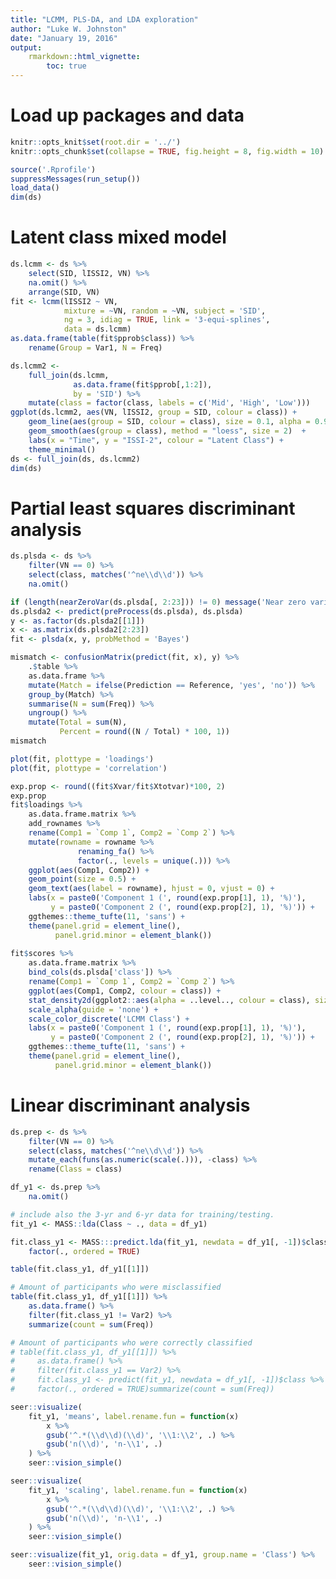 ```yaml
---
title: "LCMM, PLS-DA, and LDA exploration"
author: "Luke W. Johnston"
date: "January 19, 2016"
output: 
    rmarkdown::html_vignette:
        toc: true
---
```


# Load up packages and data

```r
knitr::opts_knit$set(root.dir = '../')
knitr::opts_chunk$set(collapse = TRUE, fig.height = 8, fig.width = 10)
```

```r
source('.Rprofile')
suppressMessages(run_setup())
load_data()
dim(ds)
```

# Latent class mixed model

```r
ds.lcmm <- ds %>% 
    select(SID, lISSI2, VN) %>% 
    na.omit() %>% 
    arrange(SID, VN)
fit <- lcmm(lISSI2 ~ VN,
            mixture = ~VN, random = ~VN, subject = 'SID',
            ng = 3, idiag = TRUE, link = '3-equi-splines', 
            data = ds.lcmm)
as.data.frame(table(fit$pprob$class)) %>% 
    rename(Group = Var1, N = Freq)

ds.lcmm2 <- 
    full_join(ds.lcmm,
              as.data.frame(fit$pprob[,1:2]),
              by = 'SID') %>%
    mutate(class = factor(class, labels = c('Mid', 'High', 'Low')))
ggplot(ds.lcmm2, aes(VN, lISSI2, group = SID, colour = class)) +
    geom_line(aes(group = SID, colour = class), size = 0.1, alpha = 0.9) +
    geom_smooth(aes(group = class), method = "loess", size = 2)  +
    labs(x = "Time", y = "ISSI-2", colour = "Latent Class") +
    theme_minimal()
ds <- full_join(ds, ds.lcmm2)
dim(ds)
```

# Partial least squares discriminant analysis

```r
ds.plsda <- ds %>%
    filter(VN == 0) %>% 
    select(class, matches('^ne\\d\\d')) %>% 
    na.omit()

if (length(nearZeroVar(ds.plsda[, 2:23])) != 0) message('Near zero variance, check into it')
ds.plsda2 <- predict(preProcess(ds.plsda), ds.plsda)
y <- as.factor(ds.plsda2[[1]])
x <- as.matrix(ds.plsda2[2:23])
fit <- plsda(x, y, probMethod = 'Bayes')

mismatch <- confusionMatrix(predict(fit, x), y) %>% 
    .$table %>% 
    as.data.frame %>% 
    mutate(Match = ifelse(Prediction == Reference, 'yes', 'no')) %>% 
    group_by(Match) %>% 
    summarise(N = sum(Freq)) %>% 
    ungroup() %>% 
    mutate(Total = sum(N),
           Percent = round((N / Total) * 100, 1))
mismatch

plot(fit, plottype = 'loadings')
plot(fit, plottype = 'correlation')

exp.prop <- round((fit$Xvar/fit$Xtotvar)*100, 2)
exp.prop
fit$loadings %>% 
    as.data.frame.matrix %>% 
    add_rownames %>% 
    rename(Comp1 = `Comp 1`, Comp2 = `Comp 2`) %>% 
    mutate(rowname = rowname %>% 
               renaming_fa() %>% 
               factor(., levels = unique(.))) %>% 
    ggplot(aes(Comp1, Comp2)) +
    geom_point(size = 0.5) +
    geom_text(aes(label = rowname), hjust = 0, vjust = 0) +
    labs(x = paste0('Component 1 (', round(exp.prop[1], 1), '%)'), 
         y = paste0('Component 2 (', round(exp.prop[2], 1), '%)')) +
    ggthemes::theme_tufte(11, 'sans') +
    theme(panel.grid = element_line(),
          panel.grid.minor = element_blank())
        
fit$scores %>% 
    as.data.frame.matrix %>% 
    bind_cols(ds.plsda['class']) %>% 
    rename(Comp1 = `Comp 1`, Comp2 = `Comp 2`) %>% 
    ggplot(aes(Comp1, Comp2, colour = class)) +
    stat_density2d(ggplot2::aes(alpha = ..level.., colour = class), size = 2) +
    scale_alpha(guide = 'none') +
    scale_color_discrete('LCMM Class') +
    labs(x = paste0('Component 1 (', round(exp.prop[1], 1), '%)'), 
         y = paste0('Component 2 (', round(exp.prop[2], 1), '%)')) +
    ggthemes::theme_tufte(11, 'sans') +
    theme(panel.grid = element_line(),
          panel.grid.minor = element_blank())

```

# Linear discriminant analysis

```r
ds.prep <- ds %>%
    filter(VN == 0) %>%
    select(class, matches('^ne\\d\\d')) %>% 
    mutate_each(funs(as.numeric(scale(.))), -class) %>%
    rename(Class = class)

df_y1 <- ds.prep %>% 
    na.omit()

# include also the 3-yr and 6-yr data for training/testing.
fit_y1 <- MASS::lda(Class ~ ., data = df_y1)
```

```r
fit.class_y1 <- MASS:::predict.lda(fit_y1, newdata = df_y1[, -1])$class %>% 
    factor(., ordered = TRUE)

table(fit.class_y1, df_y1[[1]])

# Amount of participants who were misclassified
table(fit.class_y1, df_y1[[1]]) %>% 
    as.data.frame() %>% 
    filter(fit.class_y1 != Var2) %>% 
    summarize(count = sum(Freq))

# Amount of participants who were correctly classified
# table(fit.class_y1, df_y1[[1]]) %>% 
#     as.data.frame() %>% 
#     filter(fit.class_y1 == Var2) %>% 
#     fit.class_y1 <- predict(fit_y1, newdata = df_y1[, -1])$class %>% 
#     factor(., ordered = TRUE)summarize(count = sum(Freq))

```

```r
seer::visualize(
    fit_y1, 'means', label.rename.fun = function(x)
        x %>%
        gsub('^.*(\\d\\d)(\\d)', '\\1:\\2', .) %>%
        gsub('n(\\d)', 'n-\\1', .)
    ) %>% 
    seer::vision_simple()
```

```r
seer::visualize(
    fit_y1, 'scaling', label.rename.fun = function(x)
        x %>%
        gsub('^.*(\\d\\d)(\\d)', '\\1:\\2', .) %>%
        gsub('n(\\d)', 'n-\\1', .)
    ) %>% 
    seer::vision_simple()
```

```r
seer::visualize(fit_y1, orig.data = df_y1, group.name = 'Class') %>% 
    seer::vision_simple()
```
